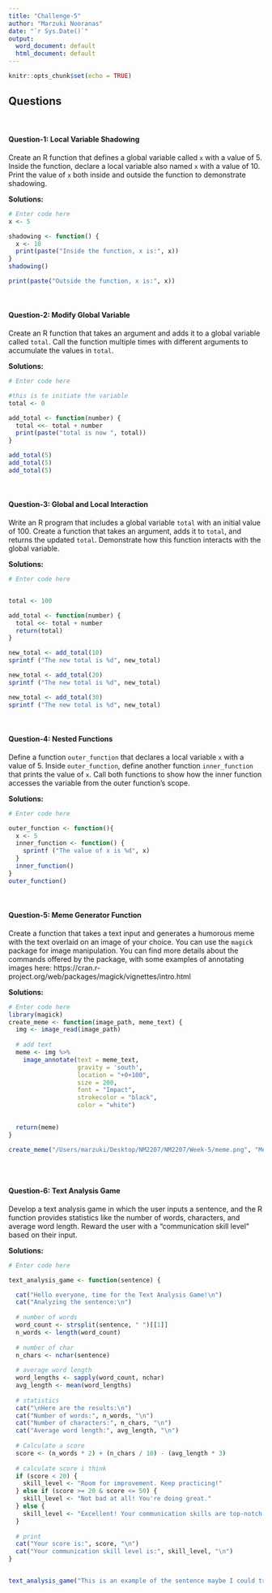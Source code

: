 ```yaml
---
title: "Challenge-5"
author: "Marzuki Nooranas"
date: "`r Sys.Date()`"
output:
  word_document: default
  html_document: default
---
```


```r
knitr::opts_chunk$set(echo = TRUE)
```

## Questions
<br>

#### Question-1: Local Variable Shadowing 

Create an R function that defines a global variable called `x` with a value of 5. Inside the function, declare a local variable also named `x` with a value of 10. Print the value of `x` both inside and outside the function to demonstrate shadowing.

**Solutions:**

```r
# Enter code here
x <- 5 

shadowing <- function() {
  x <- 10
  print(paste("Inside the function, x is:", x))
}
shadowing()

print(paste("Outside the function, x is:", x))

```
<br>

#### Question-2: Modify Global Variable

Create an R function that takes an argument and adds it to a global variable called `total`. Call the function multiple times with different arguments to accumulate the values in `total`.

**Solutions:**

```r
# Enter code here

#this is to initiate the variable 
total <- 0

add_total <- function(number) {
  total <<- total + number
  print(paste("total is now ", total))
}

add_total(5)
add_total(5)
add_total(5)

```
<br>

#### Question-3: Global and Local Interaction 

Write an R program that includes a global variable `total` with an initial value of 100. Create a function that takes an argument, adds it to `total`, and returns the updated `total`. Demonstrate how this function interacts with the global variable.

**Solutions:**

```r
# Enter code here


total <- 100

add_total <- function(number) {
  total <<- total + number
  return(total)
}

new_total <- add_total(10)
sprintf ("The new total is %d", new_total)

new_total <- add_total(20)
sprintf ("The new total is %d", new_total)

new_total <- add_total(30)
sprintf ("The new total is %d", new_total)


```
<br>

#### Question-4: Nested Functions

Define a function `outer_function` that declares a local variable `x` with a value of 5. Inside `outer_function`, define another function `inner_function` that prints the value of `x`. Call both functions to show how the inner function accesses the variable from the outer function's scope.

**Solutions:**

```r
# Enter code here

outer_function <- function(){
  x <- 5
  inner_function <- function() {
    sprintf ("The value of x is %d", x)
  }
  inner_function()
}
outer_function()


```
<br>

#### Question-5: Meme Generator Function

Create a function that takes a text input and generates a humorous meme with the text overlaid on an image of your choice. You can use the `magick` package for image manipulation. You can find more details about the commands offered by the package, with some examples of annotating images here: https://cran.r-project.org/web/packages/magick/vignettes/intro.html

**Solutions:**

```r
# Enter code here
library(magick)
create_meme <- function(image_path, meme_text) {
  img <- image_read(image_path)
  
  # add text
  meme <- img %>%
    image_annotate(text = meme_text, 
                   gravity = 'south', 
                   location = "+0+100", 
                   size = 200, 
                   font = "Impact", 
                   strokecolor = "black", 
                   color = "white")

  
  return(meme)
}

create_meme("/Users/marzuki/Desktop/NM2207/NM2207/Week-5/meme.png", "Me after NM2207")



```
<br>

#### Question-6: Text Analysis Game  

Develop a text analysis game in which the user inputs a sentence, and the R function provides statistics like the number of words, characters, and average word length. Reward the user with a "communication skill level" based on their input.

**Solutions:**

```r
# Enter code here

text_analysis_game <- function(sentence) {

  cat("Hello everyone, time for the Text Analysis Game!\n")
  cat("Analyzing the sentence:\n")
  
  # number of words
  word_count <- strsplit(sentence, " ")[[1]]
  n_words <- length(word_count)
  
  # number of char
  n_chars <- nchar(sentence)
  
  # average word length
  word_lengths <- sapply(word_count, nchar)
  avg_length <- mean(word_lengths)
  
  # statistics
  cat("\nHere are the results:\n")
  cat("Number of words:", n_words, "\n")
  cat("Number of characters:", n_chars, "\n")
  cat("Average word length:", avg_length, "\n")
  
  # Calculate a score 
  score <- (n_words * 2) + (n_chars / 10) - (avg_length * 3)
  
  # calculate score i think
  if (score < 20) {
    skill_level <- "Room for improvement. Keep practicing!"
  } else if (score >= 20 & score <= 50) {
    skill_level <- "Not bad at all! You're doing great."
  } else {
    skill_level <- "Excellent! Your communication skills are top-notch."
  }
  
  # print
  cat("Your score is:", score, "\n")
  cat("Your communication skill level is:", skill_level, "\n")
}


text_analysis_game("This is an example of the sentence maybe I could try to calculate the score")

```


<br>